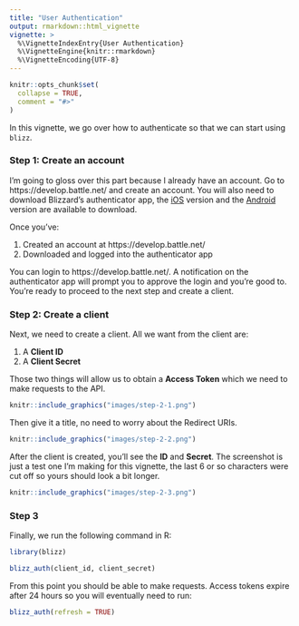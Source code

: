 ```yaml
---
title: "User Authentication"
output: rmarkdown::html_vignette
vignette: >
  %\VignetteIndexEntry{User Authentication}
  %\VignetteEngine{knitr::rmarkdown}
  %\VignetteEncoding{UTF-8}
---
```


```r
knitr::opts_chunk$set(
  collapse = TRUE,
  comment = "#>"
)
```

In this vignette, we go over how to authenticate so that we can start using `blizz`.

### Step 1: Create an account

I'm going to gloss over this part because I already have an account. Go to https://develop.battle.net/ and create an account. You will also need to download Blizzard's authenticator app, the [iOS](https://itunes.apple.com/us/app/blizzard-authenticator/id306862897?mt=8) version and the [Android](https://play.google.com/store/apps/details?id=com.blizzard.bma&hl=en_US) version are available to download.

Once you've:

1. Created an account at https://develop.battle.net/
2. Downloaded and logged into the authenticator app

You can login to https://develop.battle.net/. A notification on the authenticator app will prompt you to approve the login and you're good to. You're ready to proceed to the next step and create a client.

### Step 2: Create a client

Next, we need to create a client. All we want from the client are:

1. A **Client ID**
2. A **Client Secret**

Those two things will allow us to obtain a **Access Token** which we need to make requests to the API.

```r
knitr::include_graphics("images/step-2-1.png")
```

Then give it a title, no need to worry about the Redirect URIs.

```r
knitr::include_graphics("images/step-2-2.png")
```

After the client is created, you'll see the **ID** and **Secret**. The screenshot is just a test one I'm making for this vignette, the last 6 or so characters were cut off so yours should look a bit longer.

```r
knitr::include_graphics("images/step-2-3.png")
```

### Step 3

Finally, we run the following command in R:

```r
library(blizz)

blizz_auth(client_id, client_secret)
```

From this point you should be able to make requests. Access tokens expire after 24 hours so you will eventually need to run:

```r
blizz_auth(refresh = TRUE)
```
